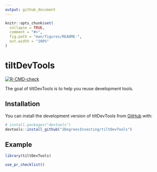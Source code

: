```yaml
---
output: github_document
---
```


<!-- README.md is generated from README.Rmd. Please edit that file -->

```r
knitr::opts_chunk$set(
  collapse = TRUE,
  comment = "#>",
  fig.path = "man/figures/README-",
  out.width = "100%"
)
```

# tiltDevTools

<!-- badges: start -->
[![R-CMD-check](https://github.com/2DegreesInvesting/tiltDevTools/actions/workflows/R-CMD-check.yaml/badge.svg)](https://github.com/2DegreesInvesting/tiltDevTools/actions/workflows/R-CMD-check.yaml)
<!-- badges: end -->

The goal of tiltDevTools is to help you reuse development tools.

## Installation

You can install the development version of tiltDevTools from [GitHub](https://github.com/) with:

``` r
# install.packages("devtools")
devtools::install_github("2DegreesInvesting/tiltDevTools")
```

## Example

```r
library(tiltDevTools)

use_pr_checklist()
```
